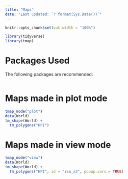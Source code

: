 ```yaml
---
title: "Maps"
date: "Last updated: `r format(Sys.Date())`"
---
```



```r
knitr::opts_chunk$set(out.width = "100%")
```



```r
library(tidyverse)
library(tmap)
```

# Packages Used

The following packages are recommended:

```r

```



# Maps made in plot mode

```r
tmap_mode("plot")
data(World)
tm_shape(World) +
  tm_polygons("HPI")
```
# Maps made in view mode


```r
tmap_mode("view")
data(World)
tm_shape(World) +
  tm_polygons("HPI", id = "iso_a3", popup.vars = TRUE)
```
